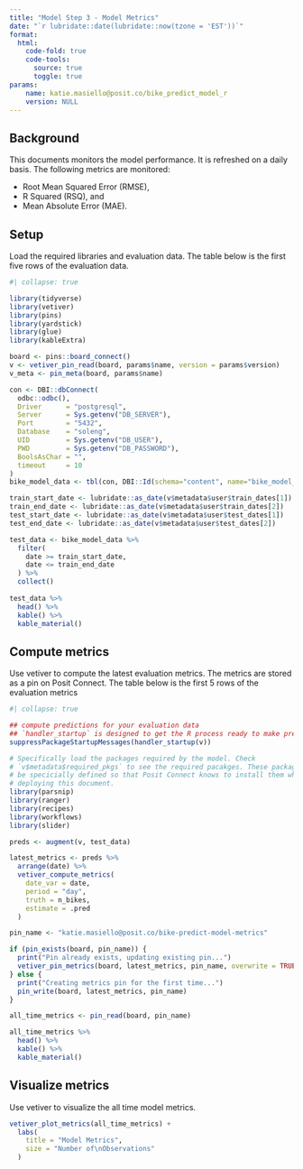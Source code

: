 ```yaml
---
title: "Model Step 3 - Model Metrics"
date: "`r lubridate::date(lubridate::now(tzone = 'EST'))`"
format:
  html:
    code-fold: true
    code-tools:
      source: true
      toggle: true
params:
    name: katie.masiello@posit.co/bike_predict_model_r
    version: NULL
---
```


## Background

This documents monitors the model performance. It is refreshed on a daily basis. The following metrics are monitored:

- Root Mean Squared Error (RMSE),
- R Squared (RSQ), and
- Mean Absolute Error (MAE).

## Setup

Load the required libraries and evaluation data. The table below is the first five rows of the evaluation data.

```r
#| collapse: true

library(tidyverse)
library(vetiver)
library(pins)
library(yardstick)
library(glue)
library(kableExtra)

board <- pins::board_connect()
v <- vetiver_pin_read(board, params$name, version = params$version)
v_meta <- pin_meta(board, params$name)

con <- DBI::dbConnect(
  odbc::odbc(),
  Driver      = "postgresql",
  Server      = Sys.getenv("DB_SERVER"),
  Port        = "5432",
  Database    = "soleng",
  UID         = Sys.getenv("DB_USER"),
  PWD         = Sys.getenv("DB_PASSWORD"),
  BoolsAsChar = "",
  timeout     = 10
)
bike_model_data <- tbl(con, DBI::Id(schema="content", name="bike_model_data"))

train_start_date <- lubridate::as_date(v$metadata$user$train_dates[1])
train_end_date <- lubridate::as_date(v$metadata$user$train_dates[2])
test_start_date <- lubridate::as_date(v$metadata$user$test_dates[1])
test_end_date <- lubridate::as_date(v$metadata$user$test_dates[2])

test_data <- bike_model_data %>%
  filter(
    date >= train_start_date,
    date <= train_end_date
  ) %>%
  collect()
  
test_data %>%
  head() %>%
  kable() %>%
  kable_material()
```

## Compute metrics

Use vetiver to compute the latest evaluation metrics. The metrics are stored as a pin on Posit Connect. The table below is the first 5 rows of the evaluation metrics

```r
#| collapse: true

## compute predictions for your evaluation data
## `handler_startup` is designed to get the R process ready to make predictions
suppressPackageStartupMessages(handler_startup(v))

# Specifically load the packages required by the model. Check 
# `v$metadata$required_pkgs` to see the required pacakges. These packages must
# be specicially defined so that Posit Connect knows to install them when
# deploying this document.
library(parsnip)
library(ranger)
library(recipes)
library(workflows)
library(slider)

preds <- augment(v, test_data)

latest_metrics <- preds %>%
  arrange(date) %>%
  vetiver_compute_metrics(
    date_var = date,
    period = "day",
    truth = n_bikes,
    estimate = .pred
  )

pin_name <- "katie.masiello@posit.co/bike-predict-model-metrics"

if (pin_exists(board, pin_name)) {
  print("Pin already exists, updating existing pin...")
  vetiver_pin_metrics(board, latest_metrics, pin_name, overwrite = TRUE)
} else {
  print("Creating metrics pin for the first time...")
  pin_write(board, latest_metrics, pin_name)
}

all_time_metrics <- pin_read(board, pin_name)

all_time_metrics %>%
  head() %>%
  kable() %>%
  kable_material()
```

## Visualize metrics

Use vetiver to visualize the all time model metrics.

```r
vetiver_plot_metrics(all_time_metrics) +
  labs(
    title = "Model Metrics",
    size = "Number of\nObservations"
  )
```
